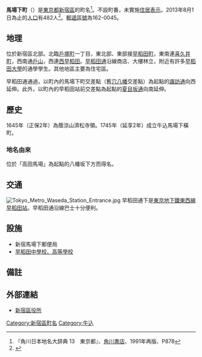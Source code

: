 {{Pathnav|日本|東京都|新宿區|frame=1}}
{{Infobox Settlement
|official_name = 馬場下町
|native_name =
|settlement_type = [[町|町]]
|image_skyline = Babashitacho-shinjuku.jpg
|imagesize = 240px
|image_caption = 馬場下町交差點（舊稱穴八幡交差點）
|image_flag =
|image_seal =
| image_map =
| map_caption =
|subdivision_type = [[國家|國家]]
|subdivision_name = [[File:Flag_of_Japan.svg|border]] [[日本|日本]]
|subdivision_type1 = [[都道府縣|都道府縣]]
|subdivision_name1 = [[File:Flag_of_Tokyo_Prefecture.svg|25px]] [[東京都|東京都]]
|subdivision_type2 = [[東京都區部|特別區]]
|subdivision_name2 = [[File:Flag_of_Shinjuku,_Tokyo.svg|25px]] [[新宿區|新宿區]]
|subdivision_type3 =
|subdivision_name3 =
|established_title =
|established_date =
|government_type =
|leader_title =
|leader_name =
|area_magnitude =
|area_total_sq_mi =
|area_total_km2 =
|area_land_sq_mi =
|area_land_km2 =
|area_urban_sq_mi =
|area_urban_km2 =
|area_metro_km2 =
|area_metro_sq_mi =
|population_as_of= 2013年（平成25年）8月1日
|population_footnotes =
|population_total = 482
|population_urban =
|population_metro =
|population_density_sq_mi =
|population_density_km2 =
| timezone = [[日本標準時間|JST]]
| utc_offset = +9
|timezone_DST =
|utc_offset_DST =
|latd=|latm=|lats=|latNS=
|longd=|longm=|longs=|longEW=
|elevation_footnotes=
|elevation_m = 10<!-- 馬場下町交差點 -->
|elevation_ft =
|postal_code_type = [[郵遞區號|郵遞區號]]
|postal_code = 162-0045　
|area_code = 03
|registration_plate = 練馬
|website =
|footnotes =
}}
'''馬場下町'''（{{jpn|j=馬場下町|hg=ばばしたちょう|rm=Babashitachō|f=y}}）是[[東京都|東京都]][[新宿區|新宿區]]的町名<ref name="kado">『角川日本地名大辞典 13　東京都』、[[角川書店|角川書店]]、1991年再版、P878 </ref>。不設町番，未實施[[住居表示|住居表示]]。2013年8月1日為止的[[人口|人口]]有482人<ref>{{Cite web |url=http://www.city.shinjuku.lg.jp/content/000130038.xls |title=新宿区　住民基本台帳の町丁別世帯数及び男女別人口（日本人と外国人の合計） |accessdate=2013-08-10 |archive-date=2014-08-19 |archive-url=https://web.archive.org/web/20140819083633/http://www.city.shinjuku.lg.jp/content/000130038.xls |dead-url=no }}</ref>。[[郵遞區號|郵遞區號]]為162-0045。

== 地理 ==
位於新宿區北部。北臨[[戶塚_(新宿區)|戶塚町]]一丁目，東北部、東部接[[早稻田町|早稻田町]]，東南連[[喜久井町|喜久井町]]，西南通[[戶山_(新宿區)|戶山]]，西連[[西早稻田|西早稻田]]。[[早稻田通|早稻田通]]沿線商店、大樓林立，附近有許多[[早稻田大學|早稻田大學]]的通學學生。其他地區主要為住宅區。

早稻田通通過，以町內的馬場下町交差點（舊[[穴八幡|穴八幡]]交差點）為起點的[[諏訪通_(東京都)|諏訪通]]向西延伸。此外，以町內的早稻田站前交差點為起點的[[夏目坂通|夏目坂通]]向南延伸。

==歷史==
1645年（正保2年）為蔭涼山濟松寺領。1745年（延享2年）成立牛込馬場下橫町。
=== 地名由來 ===
位於「高田馬場」為起點的八幡坂下方而得名。

== 交通 ==
[[File:Tokyo_Metro_Waseda_Station_Entrance.jpg|thumb]]
早稻田通下是[[東京地下鐵東西線|東京地下鐵東西線]][[早稻田站|早稻田站]]。早稻田通沿線巴士十分便利。

== 設施 ==
* 新宿馬場下郵便局
* [[早稻田中學校、高等學校|早稻田中學校、高等學校]]

== 備註 ==
{{reflist}}

== 外部連結 ==
* [http://www.city.shinjuku.lg.jp/ 新宿區役所] {{Wayback|url=http://www.city.shinjuku.lg.jp/ |date=20130630141142 }}

{{新宿區的町名}}
{{DEFAULTSORT:Babashitacho}}
[[Category:新宿區町名|Category:新宿區町名]]
[[Category:牛込|Category:牛込]]